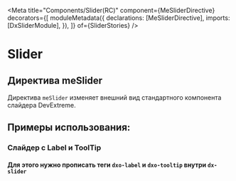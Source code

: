 
<Meta
  title="Components/Slider(RC)"
  component={MeSliderDirective}
  decorators={[
    moduleMetadata({
      declarations: [MeSliderDirective],
      imports: [DxSliderModule],
    }),
  ]}
  of={SliderStories}
/>

# Slider

## Директива meSlider

Директива `meSlider` изменяет внешний вид стандартного компонента слайдера DevExtreme.

<Story name="Default" of={SliderStories.Default} />
<Controls of={SliderStories.Default} />

<Source of={SliderStories.Default} dark />

## Примеры использования:

### Слайдер с Label и ToolTip

<Story name="WithLabel" of={SliderStories.WithLabelAndTooltip} />

#### Для этого нужно прописать теги `dxo-label` и `dxo-tooltip` внутри `dx-slider`

<Source of={SliderStories.WithLabelAndTooltip} dark language="html" />
